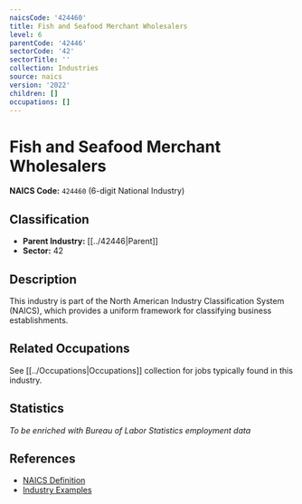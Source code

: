 ```yaml
---
naicsCode: '424460'
title: Fish and Seafood Merchant Wholesalers
level: 6
parentCode: '42446'
sectorCode: '42'
sectorTitle: ''
collection: Industries
source: naics
version: '2022'
children: []
occupations: []
---
```

# Fish and Seafood Merchant Wholesalers

**NAICS Code:** `424460` (6-digit National Industry)

## Classification

- **Parent Industry:** [[../42446|Parent]]
- **Sector:** 42

## Description

This industry is part of the North American Industry Classification System (NAICS), which provides a uniform framework for classifying business establishments.

## Related Occupations

See [[../Occupations|Occupations]] collection for jobs typically found in this industry.

## Statistics

*To be enriched with Bureau of Labor Statistics employment data*

## References

- [NAICS Definition](https://www.census.gov/naics/)
- [Industry Examples](https://www.census.gov/naics/2022NAICS/)
